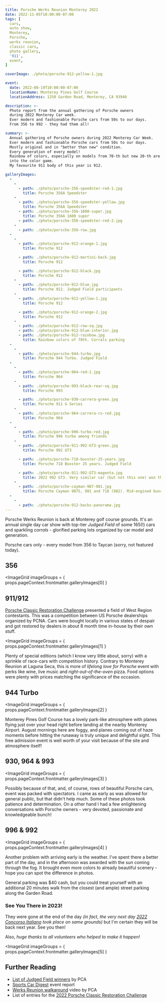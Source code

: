 ```yaml
---
title: Porsche Werks Reunion Monterey 2022
date: 2022-11-05T10:00:00-07:00
tags: [
  cars,
  auto show,
  Monterey,
  Porsche,
  werks reunion,
  classic cars,
  photo gallery,
  '911',
  event,
]

coverImage: ./photo/porsche-912-yellow-1.jpg

event:
  date: 2022-08-19T10:00:00-07:00
  locationName: Monterey Pines Golf Course
  locationAddress: 1250 Garden Road, Monterey, CA 93940

description: >-
  Photo report from the annual gathering of Porsche owners
  during 2022 Monterey Car week.
  Ever modern and fashionable Porsche cars from 50s to our days.
  From 356 to 992 - they had them all!

summary: >-
  Annual gathering of Porsche owners during 2022 Monterey Car Week.
  Ever modern and fashionable Porsche cars from 50s to our days.
  Mostly original and in "better than new" condition.
  Every generation of every model!
  Rainbow of colors, especially on models from 70-th but new 20-th are trying to get back
  into the color game.
  My favourite 911 body of this year is 912.

galleryImages:
  -
    -
      - path: ./photo/porsche-356-speedster-red-1.jpg
        title: Porsche 356A Speedster
    -
      - path: ./photo/porsche-356-speedster-yellow.jpg
        title: Porsche 356A Speedster
      - path: ./photo/porsche-356-1600-super.jpg
        title: Porsche 356A 1600 super
      - path: ./photo/porsche-356-speedster-red-2.jpg
    -
      - path: ./photo/porsche-356-row.jpg
  -
    -
      - path: ./photo/porsche-912-orange-1.jpg
        title: Porsche 912

      - path: ./photo/porsche-912-martini-back.jpg
        title: Porsche 912

      - path: ./photo/porsche-912-black.jpg
        title: Porsche 912
    -
      - path: ./photo/porsche-912-blue.jpg
        title: Porsche 912. Judged Field participants
    -
      - path: ./photo/porsche-912-yellow-1.jpg
        title: Porsche 912

      - path: ./photo/porsche-912-orange-2.jpg
        title: Porsche 912
    -
      - path: ./photo/porsche-912-row-sq.jpg
      - path: ./photo/porsche-912-blue-interior.jpg
      - path: ./photo/porsche-912-rainbow.jpg
        title: Rainbow colors of 70th. Corrals parking
  -
    -
      - path: ./photo/porsche-944-turbo.jpg
        title: Porsche 944 Turbo. Judged Field
  -
    -
      - path: ./photo/porsche-964-red-1.jpg
        title: Porsche 964
    -
      - path: ./photo/porsche-993-black-rear-sq.jpg
        title: Porsche 993

      - path: ./photo/porsche-930-carrera-green.jpg
        title: Porsche 911 G Series
    -
      - path: ./photo/porsche-964-carrera-rs-red.jpg
        title: Porsche 964
  -
    -
      - path: ./photo/porsche-996-turbo-red.jpg
        title: Porsche 996 turbo among friends
    -
      - path: ./photo/porsche-911-992-GT3-green.jpg
        title: Porsche 992 GT3

      - path: ./photo/porsche-718-boxster-25-years.jpg
        title: Porsche 718 Boxster 25 years. Judged Field

      - path: ./photo/porsche-911-992-GT3-magenta.jpg
        title: 2022 992 GT3. Very similar car (but not this one) won the GT2/GT3/GT4 class
    -
      - path: ./photo/porsche-cayman-987-981.jpg
        title: Porsche Cayman 987S, 981 and 718 (982). Mid-engined bunch
  -
    -
      - path: ./photo/porsche-912-backs-panorama.jpg
---
```


Porsche Werks Reunion is back at Monterey golf course grounds.
It's an annual single day car show with top-tier _Judged Field_ of some 165(!) cars
and sparkling _corrals_ - glorified parking lots organized by car model and generation.

Porsche cars only - every model from 356 to Taycan (sorry, not featured today).

## 356

<ImageGrid
  imageGroups = { props.pageContext.frontmatter.galleryImages[0] }
></ImageGrid>

## 911/912

[Porsche Classic Restoration Challenge](https://www.porsche.com/usa/accessoriesandservices/classic/classic-world-events/classic-restoration-challenge)
presented a field of West Region contestants.
This was a competition between US Porsche dealerships organized by PCNA.
Cars were bought locally in various states of despair and got restored by
dealers in about 8 month time in-house by their own stuff.

<ImageGrid
  imageGroups = { props.pageContext.frontmatter.galleryImages[1] }
></ImageGrid>

Plenty of special editions (which I know very little about, sorry) with a sprinkle
of race-cars with competition history.
Contrary to Monterey Reunion at Laguna Seca, this is more of _lifelong love for Porsche_
event with perks like wine, live music and _right-out-of-the-oven_ pizza.
Food options were plenty with prices matching the significance of the occasion.

## 944 Turbo

<ImageGrid
  imageGroups = { props.pageContext.frontmatter.galleryImages[2] }
></ImageGrid>

Monterey Pines Golf Course has a lovely park-like atmosphere with planes flying
just over your head right before landing at the nearby Monterey Airport.
August mornings here are foggy, and planes coming out of haze moments before
hitting the runaway is truly unique and delightful sight.
This free admission event is well worth of your visit because of the site and
atmosphere itself!

## 930, 964 & 993

<ImageGrid
  imageGroups = { props.pageContext.frontmatter.galleryImages[3] }
></ImageGrid>

Possibly because of that, and, of course, rows of beautiful Porsche cars,
event was packed with spectators.
I came as early as was allowed for general public, but that didn't help much.
Some of these photos took patience and determination.
On a other hand I had a few enlightening conversations with Porsche owners -
very devoted, passionate and knowledgeable bunch!

## 996 & 992

<ImageGrid
  imageGroups = { props.pageContext.frontmatter.galleryImages[4] }
></ImageGrid>

Another problem with arriving early is the weather.
I've spent there a better part of the day, and in the afternoon was awarded with the sun
coming through the fog.
It brought even more colors to already beautiful scenery - hope you can spot the difference in
photos.

General parking was $40 cash, but you could treat yourself with an additional 20 minutes
walk from the closest (and ample) street parking along the Garden Road.

### See You There in 2023!
They were gone at the end of the day
_(in fact, the very next day [2022 Concorso Italiano](https://sportscardigest.com/2022-concorso-italiano/)
took place on same grounds)_ but I'm certain they will be back next year.
See you then!

Also, *huge thanks to all volunteers who helped to make it happen!*

<ImageGrid
  imageGroups = { props.pageContext.frontmatter.galleryImages[5] }
></ImageGrid>

## Further Reading
- [List of Judged Field winners](https://www.pca.org/news/2022-werks-reunion-monterey-hosts-massive-porsche-gathering) by PCA
- [Sports Car Digest](https://sportscardigest.com/porsche-werks-reunion-2022/) event report
- [Werks Reunion walkaround](https://www.youtube.com/watch?v=rvz9Swpn9do) video by PCA
- List of entries for the [2022 Porsche Classic Restoration Challenge](https://newsroom.porsche.com/en_US/2022/products/porsche-classic-restoration-challenge-2022-entries-29805.html)
